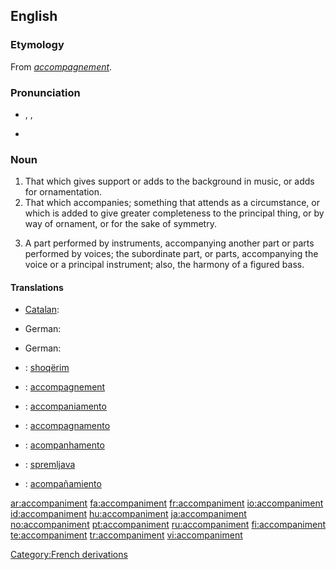 ==English==

===Etymology===
From {{etyl|fr}} ''[[accompagnement]]''.

===Pronunciation===
* {{enPR|ə-kŭmʹpə-nē-mənt}}, {{IPA|/əˈkʌmpənimənt/}}, {{SAMPA|/@"kVmp@nim@nt/}}
* {{audio|En-us-accompaniment.ogg|Audio (US)}}

===Noun===
{{en-noun}}

# That which gives support or adds to the background in music, or adds for ornamentation.
# That which accompanies; something that attends as a circumstance, or which is added to give greater completeness to the principal thing, or by way of ornament, or for the sake of symmetry.
# {{music}} A part performed by instruments, accompanying another part or parts performed by voices; the subordinate part, or parts, accompanying the voice or a principal instrument; also, the harmony of a figured bass. {{rfd-redundant}}

====Translations====
{{trans-top|That which gives support or adds to the background in music}}
* [[Catalan]]: {{t-|ca|segona|f}}
{{trans-mid}}
* German: {{t-|de|Begleitung|f}}
{{trans-bottom}}

{{trans-top|That which accompanies}}
* German: {{t-|de|Begleitung|f}}
{{trans-mid}}
{{trans-bottom}}

{{checktrans-top}}
* {{ttbc|Albanian}}: [[shoqërim]]
* {{ttbc|French}}: [[accompagnement]]
* {{ttbc|Interlingua}}: [[accompaniamento]]
{{trans-mid}}
* {{ttbc|Italian}}: [[accompagnamento]]
* {{ttbc|Portuguese}}: [[acompanhamento]]
* {{ttbc|Slovene}}: [[spremljava]] {{f}}
* {{ttbc|Spanish}}: [[acompañamiento]]
{{trans-bottom}}

[[Category:French derivations]]

[[ar:accompaniment]]
[[fa:accompaniment]]
[[fr:accompaniment]]
[[io:accompaniment]]
[[id:accompaniment]]
[[hu:accompaniment]]
[[ja:accompaniment]]
[[no:accompaniment]]
[[pt:accompaniment]]
[[ru:accompaniment]]
[[fi:accompaniment]]
[[te:accompaniment]]
[[tr:accompaniment]]
[[vi:accompaniment]]